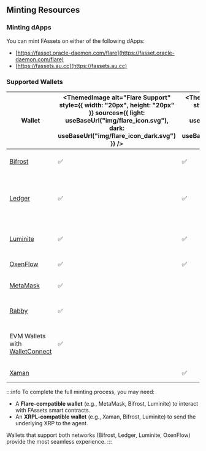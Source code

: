 
## Minting Resources

### Minting dApps

You can mint FAssets on either of the following dApps:

- [https://fasset.oracle-daemon.com/flare](https://fasset.oracle-daemon.com/flare)
- [https://fassets.au.cc](https://fassets.au.cc)

### Supported Wallets

| Wallet                                                       | <ThemedImage alt="Flare Support" style={{ width: "20px", height: "20px" }} sources={{ light: useBaseUrl("img/flare_icon.svg"), dark: useBaseUrl("img/flare_icon_dark.svg") }} /> | <ThemedImage alt="Flare Support" style={{ width: "20px", height: "20px" }} sources={{ light: useBaseUrl("img/xrp_icon.svg"), dark: useBaseUrl("img/xrp_icon_dark.svg") }} /> | Notes                                                                              |
| ------------------------------------------------------------ | -------------------------------------------------------------------------------------------------------------------------------------------------------------------------------- | ---------------------------------------------------------------------------------------------------------------------------------------------------------------------------- | ---------------------------------------------------------------------------------- |
| [Bifrost](https://bifrostwallet.com/)                        | ✅                                                                                                                                                                               | ✅                                                                                                                                                                           | Supports both networks. [Tutorial](https://www.youtube.com/watch?v=1lETSE9YlXQ)    |
| [Ledger](https://www.ledger.com/)                            | ✅                                                                                                                                                                               | ✅                                                                                                                                                                           | Hardware wallet supporting both networks. [Tutorial](https://youtu.be/WkdWZJJBem0) |
| [Luminite](https://luminite.app/)                            | ✅                                                                                                                                                                               | ✅                                                                                                                                                                           | Integrated FAssets support with DeFi utilities                                     |
| [OxenFlow](https://oxenflow.io/)                             | ✅                                                                                                                                                                               | ✅                                                                                                                                                                           | Available via iOS app                                                              |
| [MetaMask](https://metamask.io/)                             | ✅                                                                                                                                                                               |                                                                                                                                                                              | EVM wallet for Flare transactions                                                  |
| [Rabby](https://rabby.io/)                                   | ✅                                                                                                                                                                               |                                                                                                                                                                              | EVM wallet for Flare transactions                                                  |
| EVM Wallets with [WalletConnect](https://walletconnect.com/) | ✅                                                                                                                                                                               |                                                                                                                                                                              | Any EVM-compatible wallet supporting WalletConnect                                 |
| [Xaman](https://xaman.app/)                                  |                                                                                                                                                                                  | ✅                                                                                                                                                                           | XRPL wallet only. [Tutorial](https://youtu.be/-3TPLIszPUc)                         |

:::info
To complete the full minting process, you may need:

- A **Flare-compatible wallet** (e.g., MetaMask, Bifrost, Luminite) to interact with FAssets smart contracts.
- An **XRPL-compatible wallet** (e.g., Xaman, Bifrost, Luminite) to send the underlying XRP to the agent.

Wallets that support both networks (Bifrost, Ledger, Luminite, OxenFlow) provide the most seamless experience.
:::
